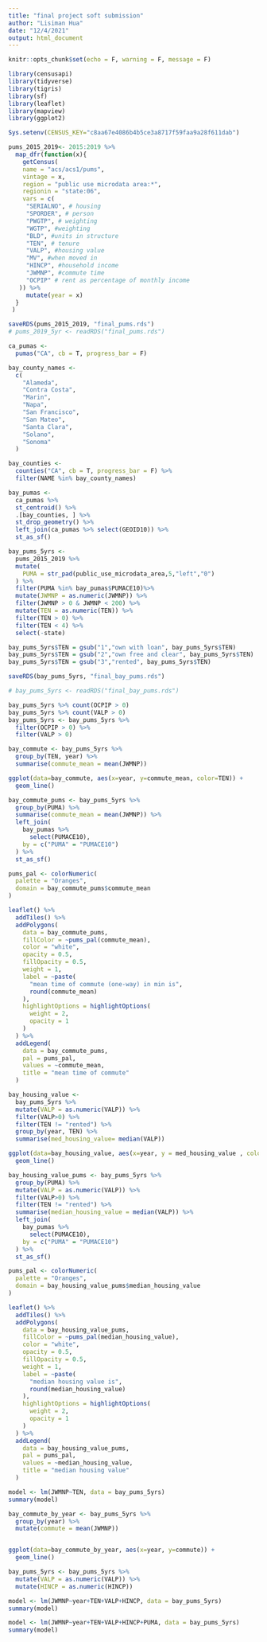 ```yaml
---
title: "final project soft submission"
author: "Lisiman Hua"
date: "12/4/2021"
output: html_document
---
```


```r
knitr::opts_chunk$set(echo = F, warning = F, message = F)
```

```r
library(censusapi)
library(tidyverse)
library(tigris)
library(sf)
library(leaflet)
library(mapview)
library(ggplot2)

Sys.setenv(CENSUS_KEY="c8aa67e4086b4b5ce3a8717f59faa9a28f611dab")
```

```r
pums_2015_2019<- 2015:2019 %>%
  map_dfr(function(x){  
    getCensus(
    name = "acs/acs1/pums",
    vintage = x,
    region = "public use microdata area:*",
    regionin = "state:06",
    vars = c(
     "SERIALNO", # housing
     "SPORDER", # person
     "PWGTP", # weighting
     "WGTP", #weighting
     "BLD", #units in structure
     "TEN", # tenure 
     "VALP", #housing value
     "MV", #when moved in
     "HINCP", #household income
     "JWMNP", #commute time
     "OCPIP" # rent as percentage of monthly income
   )) %>%
     mutate(year = x)
  }
 )
```

```r
saveRDS(pums_2015_2019, "final_pums.rds")
# pums_2019_5yr <- readRDS("final_pums.rds")
```

```r
ca_pumas <-
  pumas("CA", cb = T, progress_bar = F)

bay_county_names <-
  c(
    "Alameda",
    "Contra Costa",
    "Marin",
    "Napa",
    "San Francisco",
    "San Mateo",
    "Santa Clara",
    "Solano",
    "Sonoma"
  )

bay_counties <-
  counties("CA", cb = T, progress_bar = F) %>%
  filter(NAME %in% bay_county_names)

bay_pumas <-
  ca_pumas %>% 
  st_centroid() %>% 
  .[bay_counties, ] %>% 
  st_drop_geometry() %>% 
  left_join(ca_pumas %>% select(GEOID10)) %>% 
  st_as_sf()

bay_pums_5yrs <-
  pums_2015_2019 %>% 
  mutate(
    PUMA = str_pad(public_use_microdata_area,5,"left","0")
  ) %>% 
  filter(PUMA %in% bay_pumas$PUMACE10)%>% 
  mutate(JWMNP = as.numeric(JWMNP)) %>%
  filter(JWMNP > 0 & JWMNP < 200) %>%
  mutate(TEN = as.numeric(TEN)) %>%
  filter(TEN > 0) %>%
  filter(TEN < 4) %>%
  select(-state) 

bay_pums_5yrs$TEN = gsub("1","own with loan", bay_pums_5yrs$TEN)
bay_pums_5yrs$TEN = gsub("2","own free and clear", bay_pums_5yrs$TEN)
bay_pums_5yrs$TEN = gsub("3","rented", bay_pums_5yrs$TEN)

saveRDS(bay_pums_5yrs, "final_bay_pums.rds")
```

```r
# bay_pums_5yrs <- readRDS("final_bay_pums.rds")
```

```r
bay_pums_5yrs %>% count(OCPIP > 0)
bay_pums_5yrs %>% count(VALP > 0)
bay_pums_5yrs <- bay_pums_5yrs %>%
  filter(OCPIP > 0) %>%
  filter(VALP > 0)
```

```r
bay_commute <- bay_pums_5yrs %>% 
  group_by(TEN, year) %>% 
  summarise(commute_mean = mean(JWMNP))

ggplot(data=bay_commute, aes(x=year, y=commute_mean, color=TEN)) +
  geom_line()
```

```r
bay_commute_pums <- bay_pums_5yrs %>% 
  group_by(PUMA) %>% 
  summarise(commute_mean = mean(JWMNP)) %>% 
  left_join(
    bay_pumas %>% 
      select(PUMACE10),
    by = c("PUMA" = "PUMACE10")
  ) %>% 
  st_as_sf()

pums_pal <- colorNumeric(
  palette = "Oranges",
  domain = bay_commute_pums$commute_mean
)

leaflet() %>%
  addTiles() %>% 
  addPolygons(
    data = bay_commute_pums,
    fillColor = ~pums_pal(commute_mean),
    color = "white",
    opacity = 0.5,
    fillOpacity = 0.5,
    weight = 1,
    label = ~paste(
      "mean time of commute (one-way) in min is",
      round(commute_mean)
    ),
    highlightOptions = highlightOptions(
      weight = 2,
      opacity = 1
    )
  ) %>% 
  addLegend(
    data = bay_commute_pums,
    pal = pums_pal,
    values = ~commute_mean,
    title = "mean time of commute"
  )
```

```r
bay_housing_value <- 
  bay_pums_5yrs %>% 
  mutate(VALP = as.numeric(VALP)) %>%
  filter(VALP>0) %>%
  filter(TEN != "rented") %>%
  group_by(year, TEN) %>%
  summarise(med_housing_value= median(VALP))

ggplot(data=bay_housing_value, aes(x=year, y = med_housing_value , color = TEN)) +
  geom_line()
```

```r
bay_housing_value_pums <- bay_pums_5yrs %>% 
  group_by(PUMA) %>% 
  mutate(VALP = as.numeric(VALP)) %>%
  filter(VALP>0) %>%
  filter(TEN != "rented") %>%
  summarise(median_housing_value = median(VALP)) %>% 
  left_join(
    bay_pumas %>% 
      select(PUMACE10),
    by = c("PUMA" = "PUMACE10")
  ) %>% 
  st_as_sf()

pums_pal <- colorNumeric(
  palette = "Oranges",
  domain = bay_housing_value_pums$median_housing_value
)

leaflet() %>%
  addTiles() %>% 
  addPolygons(
    data = bay_housing_value_pums,
    fillColor = ~pums_pal(median_housing_value),
    color = "white",
    opacity = 0.5,
    fillOpacity = 0.5,
    weight = 1,
    label = ~paste(
      "median housing value is",
      round(median_housing_value)
    ),
    highlightOptions = highlightOptions(
      weight = 2,
      opacity = 1
    )
  ) %>% 
  addLegend(
    data = bay_housing_value_pums,
    pal = pums_pal,
    values = ~median_housing_value,
    title = "median housing value"
  )
```

```r
model <- lm(JWMNP~TEN, data = bay_pums_5yrs)
summary(model)
```

```r
bay_commute_by_year <- bay_pums_5yrs %>%
  group_by(year) %>%
  mutate(commute = mean(JWMNP))


ggplot(data=bay_commute_by_year, aes(x=year, y=commute)) +
  geom_line()
```

```r
bay_pums_5yrs <- bay_pums_5yrs %>%
  mutate(VALP = as.numeric(VALP)) %>%
  mutate(HINCP = as.numeric(HINCP)) 

model <- lm(JWMNP~year+TEN+VALP+HINCP, data = bay_pums_5yrs)
summary(model)
```

```r
model <- lm(JWMNP~year+TEN+VALP+HINCP+PUMA, data = bay_pums_5yrs)
summary(model)
```

